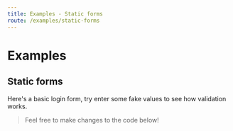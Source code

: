 ```yaml
---
title: Examples - Static forms
route: /examples/static-forms
---
```



# Examples

## Static forms

Here's a basic login form, try enter some fake values to see how validation works.

> Feel free to make changes to the code below!

<Example />
